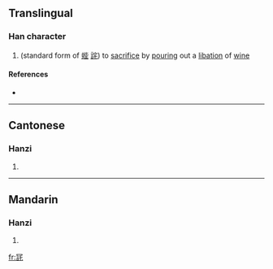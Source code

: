 ==Translingual==

===Han character===
{{Han char|rn=14|rad=冖|as=10|sn=12|four=|canj=月卜口心 (BYRP)}}

# (standard form of [[蜌]] [[詫]]) to [[sacrifice]] by [[pouring]] out a [[libation]] of [[wine]]

====References====
* {{Han ref|kx=0131.040|hdz=10305.070|uh=34C3|ud=13507}}

----

==Cantonese==

===Hanzi===
{{yue-hanzi|jyut=|y=[[dou3]]}}

# {{defn|Cantonese}}

----

==Mandarin==

===Hanzi===
{{cmn-hanzi|pin=[[chuí]] ([[chui2]]), [[dù]] ([[du4]]), [[zhà]] ([[zha4]])|wg=[[ch'ui2|ch'ui<sup>2</sup>]], [[tu4|tu<sup>4</sup>]], [[cha4|cha<sup>4</sup>]]}}

# {{defn|Mandarin}}

[[fr:㓃]]